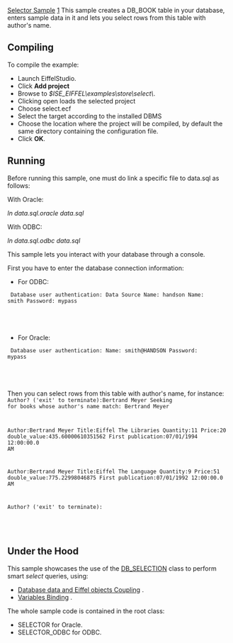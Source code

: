 [[Property:title|Selector Sample]]
[[Property:weight|1]]
This sample creates a <eiffel>DB_BOOK</eiffel> table in your database, enters sample data in it and lets you select rows from this table with author's name. 

==Compiling==

To compile the example: 
* Launch EiffelStudio. 
* Click '''Add project'''
* Browse to ''$ISE_EIFFEL\examples\store\select\''. 
* Clicking open loads the selected project
* Choose select.ecf
* Select the target according to the installed DBMS
* Choose the location where the project will be compiled, by default the same directory containing the configuration file. 
* Click '''OK'''. 

==Running==

Before running this sample, one must do link a specific file to data.sql as follows: 

With Oracle: 

''ln data.sql.oracle data.sql'' 

With ODBC: 

''ln data.sql.odbc data.sql'' 

{{warning| '''Caution:''' the ''data.sql'' file must be available in the sample application current directory. If you run the sample from EiffelStudio, this directory should be the ''EIFGENs/target/W_CODE/'' directory of your project (where target is one of the installed DBMS). }}

This sample lets you interact with your database through a console. 

First you have to enter the database connection information: 
* For ODBC: 
<code>
Database user authentication:
Data Source Name: handson
Name: smith
Password: mypass
					</code>

{{note| '''Note:''' '' Name'' and ''Password'' are no required with ODBC. If you don't need ''Name'' and ''Password'', you can simply hit '''Return''' when prompted. }}

* For Oracle: 
<code>
Database user authentication:
Name: smith@HANDSON
Password: mypass
					</code>

{{note| '''Note:''' you have to specify the Oracle User Name and Net Service Name with the syntax ''<user>@<service> ''where ''<user>'' stands for the User Name and ''<service>'' stands for the Net Service Name. }}


Then you can select rows from this table with author's name, for instance: 
<code>
Author? ('exit' to terminate):Bertrand Meyer
Seeking for books whose author's name match: Bertrand Meyer

Author:Bertrand Meyer
Title:Eiffel The Libraries
Quantity:11
Price:20
double_value:435.60000610351562
First publication:07/01/1994 12:00:00.0 AM


Author:Bertrand Meyer
Title:Eiffel The Language
Quantity:9
Price:51
double_value:775.22998046875
First publication:07/01/1992 12:00:00.0 AM



Author? ('exit' to terminate):
				</code>

{{note| '''Note:''' enter ''exit'' to quit the application. }}

==Under the Hood==

This sample showcases the use of the [[ref:libraries/store/reference/db_selection_chart|DB_SELECTION]]  class to perform smart ''select'' queries, using: 
*  [[Data Object Coupling|Database data and Eiffel objects Coupling]] . 
*  [[Query variables|Variables Binding]] . 

The whole sample code is contained in the root class:
*  SELECTOR for Oracle. 
*  SELECTOR_ODBC for ODBC. 






